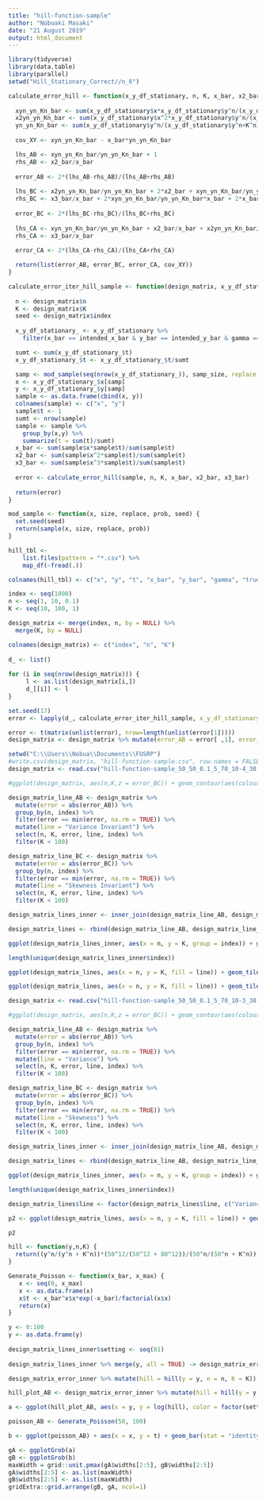 ---
title: "hill-function-sample"
author: "Nobuaki Masaki"
date: "21 August 2019"
output: html_document
---

```{r}
library(tidyverse)
library(data.table)
library(parallel)
setwd("Hill_Stationary_Correct//n_6")

calculate_error_hill <- function(x_y_df_stationary, n, K, x_bar, x2_bar, x3_bar) {
  
  xyn_yn_Kn_bar <- sum(x_y_df_stationary$x*x_y_df_stationary$y^n/(x_y_df_stationary$y^n+K^n)*x_y_df_stationary$t)/sum(x_y_df_stationary$t)
  x2yn_yn_Kn_bar <- sum(x_y_df_stationary$x^2*x_y_df_stationary$y^n/(x_y_df_stationary$y^n+K^n)*x_y_df_stationary$t)/sum(x_y_df_stationary$t)
  yn_yn_Kn_bar <- sum(x_y_df_stationary$y^n/(x_y_df_stationary$y^n+K^n)*x_y_df_stationary$t)/sum(x_y_df_stationary$t)
  
  cov_XY <- xyn_yn_Kn_bar - x_bar*yn_yn_Kn_bar

  lhs_AB <- xyn_yn_Kn_bar/yn_yn_Kn_bar + 1
  rhs_AB <- x2_bar/x_bar
  
  error_AB <- 2*(lhs_AB-rhs_AB)/(lhs_AB+rhs_AB)
  
  lhs_BC <- x2yn_yn_Kn_bar/yn_yn_Kn_bar + 2*x2_bar + xyn_yn_Kn_bar/yn_yn_Kn_bar + x2_bar/x_bar
  rhs_BC <- x3_bar/x_bar + 2*xyn_yn_Kn_bar/yn_yn_Kn_bar*x_bar + 2*x_bar
  
  error_BC <- 2*(lhs_BC-rhs_BC)/(lhs_BC+rhs_BC)
  
  lhs_CA <- xyn_yn_Kn_bar/yn_yn_Kn_bar + x2_bar/x_bar + x2yn_yn_Kn_bar/yn_yn_Kn_bar
  rhs_CA <- x3_bar/x_bar
  
  error_CA <- 2*(lhs_CA-rhs_CA)/(lhs_CA+rhs_CA)

  return(list(error_AB, error_BC, error_CA, cov_XY))
}

calculate_error_iter_hill_sample <- function(design_matrix, x_y_df_stationary, intended_x_bar, intended_y_bar, intended_gamma, intended_true_n, intended_true_K, samp_size) {
    
  n <- design_matrix$n
  K <- design_matrix$K
  seed <- design_matrix$index
  
  x_y_df_stationary_ <- x_y_df_stationary %>% 
    filter(x_bar == intended_x_bar & y_bar == intended_y_bar & gamma == intended_gamma & true_n == intended_true_n & true_K == intended_true_K)

  sumt <- sum(x_y_df_stationary_$t)
  x_y_df_stationary_$t <- x_y_df_stationary_$t/sumt

  samp <- mod_sample(seq(nrow(x_y_df_stationary_)), samp_size, replace = T, x_y_df_stationary_$t, seed)
  x <- x_y_df_stationary_$x[samp]
  y <- x_y_df_stationary_$y[samp]
  sample <- as.data.frame(cbind(x, y))
  colnames(sample) <- c("x", "y")
  sample$t <- 1
  sumt <- nrow(sample)
  sample <- sample %>% 
    group_by(x,y) %>%
    summarize(t = sum(t)/sumt)
  x_bar <- sum(sample$x*sample$t)/sum(sample$t)
  x2_bar <- sum(sample$x^2*sample$t)/sum(sample$t)
  x3_bar <- sum(sample$x^3*sample$t)/sum(sample$t)
  
  error <- calculate_error_hill(sample, n, K, x_bar, x2_bar, x3_bar)
  
  return(error)
}

mod_sample <- function(x, size, replace, prob, seed) {
  set.seed(seed)
  return(sample(x, size, replace, prob))
}

hill_tbl <- 
    list.files(pattern = "*.csv") %>% 
    map_df(~fread(.))

colnames(hill_tbl) <- c("x", "y", "t", "x_bar", "y_bar", "gamma", "true_n", "true_K")
```

```{r}
index <- seq(1000)
n <- seq(1, 10, 0.1)
K <- seq(10, 100, 1)

design_matrix <- merge(index, n, by = NULL) %>%
  merge(K, by = NULL)

colnames(design_matrix) <- c("index", "n", "K")
 
d_ <- list()
    
for (i in seq(nrow(design_matrix))) {
     l <- as.list(design_matrix[i,])
     d_[[i]] <- l
}

set.seed(17)
error <- lapply(d_, calculate_error_iter_hill_sample, x_y_df_stationary = hill_tbl, intended_x_bar = 10, intended_y_bar = 10, intended_gamma = 0.1, intended_true_n = 6, intended_true_K = 30, samp_size = 500)

error <- t(matrix(unlist(error), nrow=length(unlist(error[1]))))
design_matrix <- design_matrix %>% mutate(error_AB = error[ ,1], error_BC = error[,2])
```


```{r}
setwd("C:\\Users\\Nobua\\Documents\\FUSRP")
#write.csv(design_matrix, "hill-function-sample.csv", row.names = FALSE)
design_matrix <- read.csv("hill-function-sample_50_50_0.1_5_70_10-4_30.csv")

#ggplot(design_matrix, aes(n,K,z = error_BC)) + geom_contour(aes(colour = stat(level))) + facet_wrap(vars(index)) + scale_color_gradient2() + theme_dark() + geom_vline(xintercept = 3) + geom_hline(yintercept = 75)

design_matrix_line_AB <- design_matrix %>%
  mutate(error = abs(error_AB)) %>%
  group_by(n, index) %>%
  filter(error == min(error, na.rm = TRUE)) %>%
  mutate(line = "Variance Invariant") %>%
  select(n, K, error, line, index) %>%
  filter(K < 100)

design_matrix_line_BC <- design_matrix %>%
  mutate(error = abs(error_BC)) %>%
  group_by(n, index) %>%
  filter(error == min(error, na.rm = TRUE)) %>%
  mutate(line = "Skewness Invariant") %>%
  select(n, K, error, line, index) %>%
  filter(K < 100)

design_matrix_lines_inner <- inner_join(design_matrix_line_AB, design_matrix_line_BC, by = c("n", "K", "index"))

design_matrix_lines <- rbind(design_matrix_line_AB, design_matrix_line_BC)

ggplot(design_matrix_lines_inner, aes(x = n, y = K, group = index)) + geom_tile(alpha = 1) + geom_vline(xintercept = 5) + geom_hline(yintercept = 70) + scale_x_continuous(breaks = seq(0,20)) + labs(title = "Variance Invariant for N = 500", x = "Tested n", y = "Tested K") + theme(text = element_text(size=20), axis.text.x = element_text(angle=90, hjust=1), plot.title = element_text(hjust = 0.5))

length(unique(design_matrix_lines_inner$index))

ggplot(design_matrix_lines, aes(x = n, y = K, fill = line)) + geom_tile(alpha = 0.1) + geom_vline(xintercept = 5) + geom_hline(yintercept = 70) + scale_x_continuous(breaks = seq(0,20)) + labs(title = TeX("Variance Invariant for $N = 10^4$"), x = "Tested n", y = "Tested K") + theme(text = element_text(size=20), axis.text.x = element_text(angle=90, hjust=1), plot.title = element_text(hjust = 0.5))

ggplot(design_matrix_lines, aes(x = n, y = K, fill = line)) + geom_tile() + geom_vline(xintercept = 3) + geom_hline(yintercept = 75) + scale_x_continuous(breaks = seq(0,20)) + labs(title = TeX("$10^4$"), x = "Tested n", y = "Tested K") + theme(text = element_text(size=20), axis.text.x = element_text(angle=90, hjust=1), plot.title = element_text(hjust = 0.5)) + facet_wrap(vars(index))
```

```{r}
design_matrix <- read.csv("hill-function-sample_50_50_0.1_5_70_10-3_30.csv")

#ggplot(design_matrix, aes(n,K,z = error_BC)) + geom_contour(aes(colour = stat(level))) + facet_wrap(vars(index)) + scale_color_gradient2() + theme_dark() + geom_vline(xintercept = 3) + geom_hline(yintercept = 75)

design_matrix_line_AB <- design_matrix %>%
  mutate(error = abs(error_AB)) %>%
  group_by(n, index) %>%
  filter(error == min(error, na.rm = TRUE)) %>%
  mutate(line = "Variance") %>%
  select(n, K, error, line, index) %>%
  filter(K < 100)

design_matrix_line_BC <- design_matrix %>%
  mutate(error = abs(error_BC)) %>%
  group_by(n, index) %>%
  filter(error == min(error, na.rm = TRUE)) %>%
  mutate(line = "Skewness") %>%
  select(n, K, error, line, index) %>%
  filter(K < 100)

design_matrix_lines_inner <- inner_join(design_matrix_line_AB, design_matrix_line_BC, by = c("n", "K", "index"))

design_matrix_lines <- rbind(design_matrix_line_AB, design_matrix_line_BC)

ggplot(design_matrix_lines_inner, aes(x = n, y = K, group = index)) + geom_tile(alpha = 1, fill = "purple") + geom_vline(xintercept = 5) + geom_hline(yintercept = 70) + labs(title = TeX("Sampled Intersection Points from Invariants ($N = 10^3$)"), x = "Tested n", y = "Tested K", caption = TeX("$n^* = 5$, $K^* = 70$,  $<x_1> = 50$, $<x_2> = 50$, $\\beta_1 = 0.1$")) + theme(text = element_text(size=20), axis.text.x = element_text(angle=90, hjust=1), plot.title = element_text(hjust = 0.5)) + xlim(4,8) + ylim(50, 100)

length(unique(design_matrix_lines_inner$index))

design_matrix_lines$line <- factor(design_matrix_lines$line, c("Variance", "Skewness"))

p2 <- ggplot(design_matrix_lines, aes(x = n, y = K, fill = line)) + geom_tile(alpha = 0.1)+ scale_fill_manual(values = c("red", "blue"), name = "Invariant") + scale_x_continuous(breaks = seq(0,20)) + labs(title = TeX("Sampled Minimum Error from Invariants ($N = 10^3$)"), x = "Tested n", y = "Tested K", caption = TeX("$n^* = 5$, $K^* = 70$,  $<x_1> = 50$, $<x_2> = 50$, $\\beta_1 = 0.1$")) + theme(text = element_text(size=20), axis.text.x = element_text(angle=90, hjust=1), plot.title = element_text(hjust = 0.5), legend.position="bottom") + geom_hline(yintercept = 70) + geom_vline(xintercept = 5)

p2
```

```{r}
hill <- function(y,n,K) {
  return((y^n/(y^n + K^n))*(50^12/(50^12 + 80^12))/(50^n/(50^n + K^n)))
}

Generate_Poisson <- function(x_bar, x_max) {
   x <- seq(0, x_max)
   x <- as.data.frame(x)
   x$t <- x_bar^x$x*exp(-x_bar)/factorial(x$x)
   return(x)
}

y <- 0:100
y <- as.data.frame(y)
  
design_matrix_lines_inner$setting <- seq(81)  
  
design_matrix_lines_inner %>% merge(y, all = TRUE) -> design_matrix_error_inner

design_matrix_error_inner %>% mutate(hill = hill(y = y, n = n, K = K)) -> hill_plot_AB

hill_plot_AB <- design_matrix_error_inner %>% mutate(hill = hill(y = y, n = n, K = K))

a <- ggplot(hill_plot_AB, aes(x = y, y = log(hill), color = factor(setting))) + geom_line(alpha = 0.5) + labs(title = "Hill Functions From Overlapping Region", x = TeX("$x_1$"), y = TeX("$log(f(x_1))$")) + theme(text = element_text(size=20), axis.text.x = element_text(angle=90, hjust=1), plot.title = element_text(hjust = 0.5), legend.position = "none")

poisson_AB <- Generate_Poisson(50, 100)

b <- ggplot(poisson_AB) + aes(x = x, y = t) + geom_bar(stat = "identity") + labs(title = TeX("Distribution of $x_1$"), x = TeX("x_1"), y = "Mass") + theme(text = element_text(size=20), axis.text.x = element_text(angle=90, hjust=1), plot.title = element_text(hjust = 0.5)) + xlim(0, 100)

gA <- ggplotGrob(a)
gB <- ggplotGrob(b)
maxWidth = grid::unit.pmax(gA$widths[2:5], gB$widths[2:5])
gA$widths[2:5] <- as.list(maxWidth)
gB$widths[2:5] <- as.list(maxWidth)
gridExtra::grid.arrange(gB, gA, ncol=1)
```

